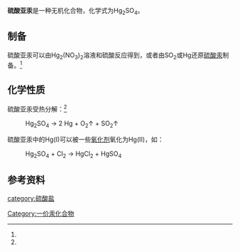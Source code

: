 {{chembox
| Verifiedfields = changed
| Watchedfields = changed
| verifiedrevid = 429617177
| Name = 硫酸亚汞
| ImageFile = Mercury(I)sulfate.svg
| ImageSize = 
| ImageName = 
| IUPACName = Mercury(I) sulfate
| OtherNames = 硫酸汞(I)
|Section1={{Chembox Identifiers
| CASNo_Ref = {{cascite|correct|??}}
| CASNo = 7783-36-0
| CASNoOther = 
| RTECS = 
| EINECS = 231-993-0
| PubChem = 24545
 }}
|Section2={{Chembox Properties
| Formula = Hg<sub>2</sub>SO<sub>4</sub>
| MolarMass = 497.24 g/mol 
| Monoisotopic Mass = 499.893015
| Appearance = 白色固体<ref name=Hg>钟兴厚 等. 无机化学丛书 第六卷 卤素 铜分族 锌分族. 科学出版社, 2012.3. pp 618 4.11.8 第VI族含氧酸盐</ref>
| Density = 7.56 g/cm<sup>3</sup>
| Solubility = 0.051 g/100 mL (25 °C) <br> 0.09 g/100 mL (100 °C)
| SolubleOther = 可溶于稀[[硝酸|硝酸]]和热的[[硫酸|硫酸]]<BR>难溶于水
| MeltingPt = 
| BoilingPt = 
 }}
|Section3={{Chembox Structure
| Coordination = monoclinic
| CrystalStruct = 
 }}
|Section4={{Chembox Thermochemistry
| DeltaHf = -743.1 [[kJ/mol|kJ·mol<sup>−1</sup>]]
| DeltaHc = 
| Entropy = 200.7 J·mol<sup>−1</sup>·K<sup>−1</sup>
| HeatCapacity = 132 J·mol<sup>−1</sup>·K<sup>−1</sup><ref name="hand2">
{{Citation
 | last = Lide
 | first = David R.
 | author-link = 
 | last2 = 
 | first2 = 
 | author2-link =
 | publication-date =
 | date =
 | year = 1998
 | title = Handbook of Chemistry and Physics
 | edition = 87
 | volume = 
 | series =
 | publication-place = Boca Raton, FL
 | place = 
 | publisher = CRC Press
 | id =
 | isbn = 0-8493-0594-2
 | doi =
 | oclc =
 | pages = 5–19
 | url = 
 | accessdate =
}}</ref>
}}
|Section7={{Chembox Hazards
| ExternalSDS = 
| NFPA-H = 
| NFPA-F = 
| NFPA-R =
| RPhrases = 
| SPhrases = 
| FlashPt = 
 }}
|Section8={{Chembox Related
| OtherAnions = [[氟化亚汞|氟化亚汞]]<br/>[[氯化亚汞|氯化亚汞]]<br/>[[溴化亚汞|溴化亚汞]]<br/>[[碘化亚汞|碘化亚汞]]
| OtherCations = [[硫酸锌|硫酸锌]]<br/>[[硫酸镉|硫酸镉]]
 }}
}}

'''硫酸亚汞'''是一种无机化合物，化学式为Hg<sub>2</sub>SO<sub>4</sub>。
==制备==
硫酸亚汞可以由Hg<sub>2</sub>(NO<sub>3</sub>)<sub>2</sub>溶液和硫酸反应得到，或者由SO<sub>2</sub>或Hg还原[[硫酸汞|硫酸汞]]制备。<ref name=Hg />
==化学性质==
硫酸亚汞受热分解：<ref name=Hg />
: Hg<sub>2</sub>SO<sub>4</sub> → 2 Hg + O<sub>2</sub>↑ + SO<sub>2</sub>↑
硫酸亚汞中的Hg(I)可以被一些[[氧化剂|氧化剂]]氧化为Hg(II)，如：
: Hg<sub>2</sub>SO<sub>4</sub> + Cl<sub>2</sub> → HgCl<sub>2</sub> + HgSO<sub>4</sub>

==参考资料==
{{reflist}}
{{硫酸盐}}

[[Category:一价汞化合物|Category:一价汞化合物]]
[[category:硫酸盐|category:硫酸盐]]